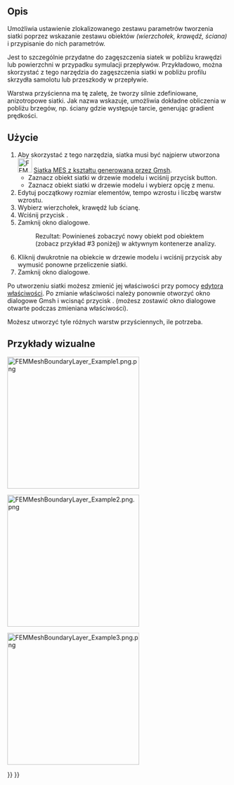 <languages/>

{{Docnav
|[[FEM_MeshGmshFromShape/pl|Siatka MES z kształtu generowana przez Gmsh]]
|[[FEM_MeshRegion/pl|Zagęszczenie siatki MES]]
|[[FEM_Workbench/pl|środowisko pracy MES]]
|IconL=FEM_MeshGmshFromShape.svg
|IconR=FEM_MeshRegion.svg
|IconC=Workbench_FEM.svg
}}

{{GuiCommandContainer|
{{GuiCommand/pl
|Name=FEM MeshBoundaryLayer
|Name/pl=MES: Warstwa przyścienna siatki MES
|MenuLocation=Siatka → Warstwa przyścienna siatki MES
|Workbenches=[[FEM_Workbench/pl|MES]]
|SeeAlso=[[FEM_tutorial/pl|Poradnik MES]]
}}
{{GuiCommandFemInfo/pl
|Solvers=Wszystkie
}}
}}

<span id="Description"></span>
==Opis==

Umożliwia ustawienie zlokalizowanego zestawu parametrów tworzenia siatki poprzez wskazanie zestawu obiektów ''(wierzchołek, krawędź, ściana)'' i przypisanie do nich parametrów.

Jest to szczególnie przydatne do zagęszczenia siatek w pobliżu krawędzi lub powierzchni w przypadku symulacji przepływów. Przykładowo, można skorzystać z tego narzędzia do zagęszczenia siatki w pobliżu profilu skrzydła samolotu lub przeszkody w przepływie.

Warstwa przyścienna ma tę zaletę, że tworzy silnie zdefiniowane, anizotropowe siatki. Jak nazwa wskazuje, umożliwia dokładne obliczenia w pobliżu brzegów, np. ściany gdzie występuje tarcie, generując gradient prędkości.

<span id="Usage"></span>
==Użycie==

# Aby skorzystać z tego narzędzia, siatka musi być najpierw utworzona [[Image:FEM_MeshGmshFromShape.svg|32px]] [[FEM_MeshGmshFromShape/pl|Siatka MES z kształtu generowana przez Gmsh]].
#* Zaznacz obiekt siatki w drzewie modelu i wciśnij przycisk {{Button|[[Image:FEM_MeshBoundaryLayer.svg|32px]] [[FEM_MeshBoundaryLayer/pl|Warstwa przyścienna siatki MES]]}} button.
#* Zaznacz obiekt siatki w drzewie modelu i wybierz opcję {{MenuCommand|Siatka → [[Image:FEM_MeshBoundaryLayer.svg|32px]] Warstwa przyścienna siatki MES}} z menu.
# Edytuj początkowy rozmiar elementów, tempo wzrostu i liczbę warstw wzrostu.
# Wybierz wierzchołek, krawędź lub ścianę.
# Wciśnij przycisk {{Button|OK}}.
# Zamknij okno dialogowe.
#: Rezultat: Powinieneś zobaczyć nowy obiekt {{incode|FEMMeshBoundaryLayer}} pod obiektem {{incode|FEMMeshGMSH}} (zobacz przykład #3 poniżej) w aktywnym kontenerze analizy.
# Kliknij dwukrotnie na obiekcie {{incode|FEMMeshGMSH}} w drzewie modelu i wciśnij przycisk {{Button|Zastosuj}} aby wymusić ponowne przeliczenie siatki.
# Zamknij okno dialogowe.

Po utworzeniu siatki możesz zmienić jej właściwości przy pomocy [[Property_editor/pl|edytora właściwości]]. Po zmianie właściwości należy ponownie otworzyć okno dialogowe Gmsh i wcisnąć przycisk {{Button|Zastosuj}}. (możesz zostawić okno dialogowe otwarte podczas zmieniana właściwości).

Możesz utworzyć tyle różnych warstw przyściennych, ile potrzeba.

<span id="Visual_examples"></span>
==Przykłady wizualne== 

[[File:FEMMeshBoundaryLayer Example1.png.png|300px]]
{{Caption|Przykład 1: Początkowa rzadka siatka FEMMeshGMSH dla przypadku 2D}}


[[File:FEMMeshBoundaryLayer Example2.png.png|300px]]
{{Caption|Przykład 2: Po zastosowaniu warstwy granicznej siatki MES}}

[[File:FEMMeshBoundaryLayer Example3.png.png|300px]]
{{Caption|Przykład 3: Prosty przykład rezultatu w drzewie modelu}}


{{Docnav
|[[FEM_MeshGmshFromShape/pl|Siatka MES z kształtu generowana przez Gmsh]]
|[[FEM_MeshRegion/pl|Zagęszczenie siatki MES]]
|[[FEM_Workbench/pl|środowisko pracy MES]]
|IconL=FEM_MeshGmshFromShape.svg
|IconR=FEM_MeshRegion.svg
|IconC=Workbench_FEM.svg
}}

{{FEM Tools navi{{#translation:}}}}
{{Userdocnavi{{#translation:}}}}
{{clear}}